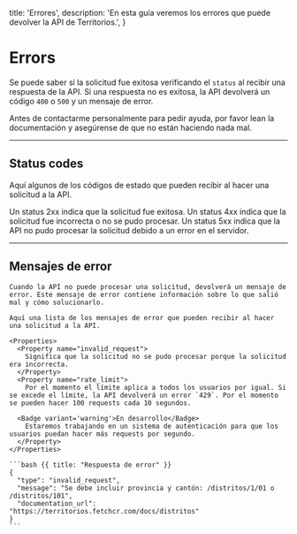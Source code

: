   title: 'Errores',
  description:
    'En esta guía veremos los errores que puede devolver la API de Territorios.',
}

# Errors

Se puede saber si la solicitud fue exitosa verificando el `status` al recibir una respuesta de la API.
Si una respuesta no es exitosa, la API devolverá un código `400` o `500` y un mensaje de error.

<Note>
  Antes de contactarme personalmente para pedir ayuda, por favor lean la
  documentación y asegúrense de que no están haciendo nada mal.
</Note>

---

## Status codes

Aquí algunos de los códigos de estado que pueden recibir al hacer una solicitud a la API.

<Properties>
  <Property name='2xx'>
    Un status 2xx indica que la solicitud fue exitosa.
  </Property>
  <Property name='4xx'>
    Un status 4xx indica que la solicitud fue incorrecta o no se pudo procesar.
  </Property>
  <Property name='5xx'>
    Un status 5xx indica que la API no pudo procesar la solicitud debido a un
    error en el servidor.
  </Property>
</Properties>

---

## Mensajes de error

<Row>
  <Col>

    Cuando la API no puede procesar una solicitud, devolverá un mensaje de error. Este mensaje de error contiene información sobre lo que salió mal y cómo solucionarlo.

    Aquí una lista de los mensajes de error que pueden recibir al hacer una solicitud a la API.

    <Properties>
      <Property name="invalid_request">
        Significa que la solicitud no se pudo procesar porque la solicitud era incorrecta.
      </Property>
      <Property name="rate_limit">
        Por el momento el límite aplica a todos los usuarios por igual. Si se excede el límite, la API devolverá un error `429`. Por el momento se pueden hacer 100 requests cada 10 segundos.

      <Badge variant='warning'>En desarrollo</Badge>
        Estaremos trabajando en un sistema de autenticación para que los usuarios puedan hacer más requests por segundo.
      </Property>
    </Properties>

  </Col>
  <Col>

    ```bash {{ title: "Respuesta de error" }}
    {
      "type": "invalid_request",
      "message": "Se debe incluir provincia y cantón: /distritos/1/01 o /distritos/101",
      "documentation_url": "https://territorios.fetchcr.com/docs/distritos"
    }
    ```

  </Col>
</Row>
